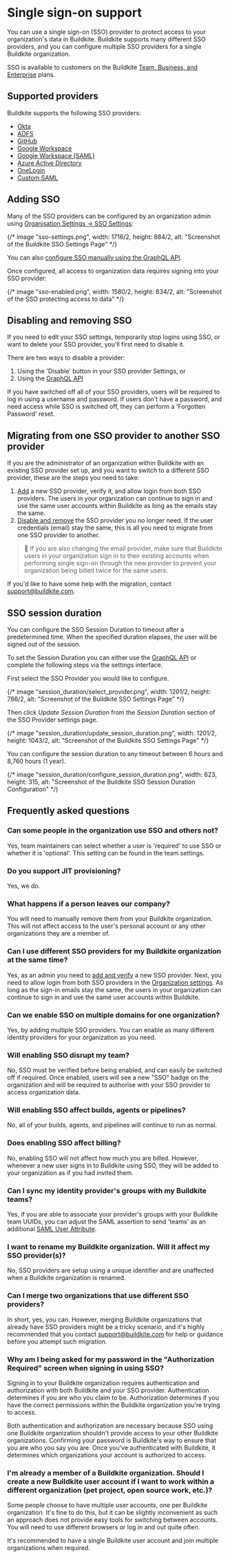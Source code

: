 # Single sign-on support

You can use a single sign-on (SSO) provider to protect access to your organization's data in Buildkite. Buildkite supports many different SSO providers, and you can configure multiple SSO providers for a single Buildkite organization.

SSO is available to customers on the Buildkite [Team, Business, and Enterprise](https://buildkite.com/pricing) plans.


## Supported providers

Buildkite supports the following SSO providers:

* [Okta](/docs/integrations/sso/okta)
* [ADFS](/docs/integrations/sso/adfs)
* [GitHub](/docs/integrations/sso/github-sso)
* [Google Workspace](/docs/integrations/sso/google-workspace)
* [Google Workspace (SAML)](/docs/integrations/sso/google-workspace-saml)
* [Azure Active Directory](/docs/integrations/sso/azure-ad)
* [OneLogin](/docs/integrations/sso/onelogin)
* [Custom SAML](/docs/integrations/sso/custom-saml)

## Adding SSO

Many of the SSO providers can be configured by an organization admin using [Organisation Settings → SSO Settings](https://buildkite.com/organizations/-/sso):

{/* image "sso-settings.png", width: 1716/2, height: 884/2, alt: "Screenshot of the Buildkite SSO Settings Page" */}

You can also [configure SSO manually using the GraphQL API](/docs/integrations/sso/sso-setup-with-graphql).

Once configured, all access to organization data requires signing into your SSO provider:

{/* image "sso-enabled.png", width: 1580/2, height: 834/2, alt: "Screenshot of the SSO protecting access to data" */}

## Disabling and removing SSO

If you need to edit your SSO settings, temporarily stop logins using SSO, or want to delete your SSO provider, you'll first need to disable it.

There are two ways to disable a provider:

1. Using the 'Disable' button in your SSO provider Settings, or
1. Using the [GraphQL API](/docs/integrations/sso/sso-setup-with-graphql#disabling-an-sso-provider)

If you have switched off all of your SSO providers, users will be required to log in using a username and password. If users don't have a password, and need access while SSO is switched off, they can perform a 'Forgotten Password' reset.

## Migrating from one SSO provider to another SSO provider

If you are the administrator of an organization within Buildkite with an existing SSO provider set up, and you want to switch to a different SSO provider, these are the steps you need to take:

1. [Add](/docs/integrations/sso#adding-sso) a new SSO provider, verify it, and allow login from both SSO providers. The users in your organization can continue to sign in and use the same user accounts within Buildkite as long as the emails stay the same.
2. [Disable and remove](/docs/integrations/sso#disabling-and-removing-sso) the SSO provider you no longer need. If the user credentials (email) stay the same, this is all you need to migrate from one SSO provider to another.

>📘
> If you are also changing the email provider, make sure that Buildkite users in your organization sign in to their existing accounts when performing single sign-on through the new provider to prevent your organization being billed twice for the same users.

If you'd like to have some help with the migration, contact support@buildkite.com.

## SSO session duration

You can configure the SSO Session Duration to timeout after a predetermined time. When the specified duration elapses, the user will be signed out of the session.

To set the Session Duration you can either use the [GraphQL API](/docs/apis/graphql/graphql-cookbook#update-the-default-sso-provider-session-duration) or complete
the following steps via the settings interface.

First select the SSO Provider you would like to configure.

{/* image "session_duration/select_provider.png", width: 1201/2, height: 786/2, alt: "Screenshot of the Buildkite SSO Settings Page" */}

Then click *Update Session Duration* from the *Session Duration* section of the
SSO Provider settings page.

{/* image "session_duration/update_session_duration.png", width: 1201/2, height: 1043/2, alt: "Screenshot of the Buildkite SSO Settings Page" */}

You can configure the session duration to any timeout between 6 hours and 8,760 hours (1 year).

{/* image "session_duration/configure_session_duration.png", width: 623, height: 315, alt: "Screenshot of the Buildkite SSO Session Duration Configuration" */}

## Frequently asked questions

### Can some people in the organization use SSO and others not?
Yes, team maintainers can select whether a user is 'required' to use SSO or whether it is 'optional'. This setting can be found in the team settings.

### Do you support JIT provisioning?
Yes, we do.

### What happens if a person leaves our company?
You will need to manually remove them from your Buildkite organization. This will not affect access to the user's personal account or any other organizations they are a member of.

### Can I use different SSO providers for my Buildkite organization at the same time?
Yes, as an admin you need to [add and verify](/docs/integrations/sso#adding-sso) a new SSO provider. Next, you need to allow login from both SSO providers in the [Organization settings](https://buildkite.com/organizations/-/sso). As long as the sign-in emails stay the same, the users in your organization can continue to sign in and use the same user accounts within Buildkite.

### Can we enable SSO on multiple domains for one organization?
Yes, by adding multiple SSO providers. You can enable as many different identity providers for your organization as you need.

### Will enabling SSO disrupt my team?

<!--alex ignore easy-->

No, SSO must be verified before being enabled, and can easily be switched off if required. Once enabled, users will see a new "SSO" badge on the organization and will be required to authorise with your SSO provider to access organization data.

### Will enabling SSO affect builds, agents or pipelines?
No, all of your builds, agents, and pipelines will continue to run as normal.

### Does enabling SSO affect billing?
No, enabling SSO will not affect how much you are billed. However, whenever a new user signs in to Buildkite using SSO, they will be added to your organization as if you had invited them.

### Can I sync my identity provider's groups with my Buildkite teams?
Yes, if you are able to associate your provider's groups with your Buildkite team UUIDs, you can adjust the SAML assertion to send 'teams' as an additional [SAML User Attribute](/docs/integrations/sso/custom-saml#saml-user-attributes).

### I want to rename my Buildkite organization. Will it affect my SSO provider(s)?
No, SSO providers are setup using a unique identifier and are unaffected when a Buildkite organization is renamed.

### Can I merge two organizations that use different SSO providers?
In short, yes, you can. However, merging Buildkite organizations that already have SSO providers might be a tricky scenario, and it's highly recommended that you contact support@buildkite.com for help or guidance before you attempt such migration.

### Why am I being asked for my password in the "Authorization Required" screen when signing in using SSO?
Signing in to your Buildkite organization requires authentication and authorization with both Buildkite and your SSO provider. Authentication determines if you are who you claim to be. Authorization determines if you have the correct permissions within the Buildkite organization you're trying to access.

Both authentication and authorization are necessary because SSO using one Buildkite organization shouldn't provide access to your other Buildkite organizations. Confirming your password is Buildkite's way to ensure that you are who you say you are. Once you've authenticated with Buildkite, it determines which organizations your account is authorized to access.

### I'm already a member of a Buildkite organization. Should I create a new Buildkite user account if I want to work within a different organization (pet project, open source work, etc.)?
<!--alex ignore easy-->

Some people choose to have multiple user accounts, one per Buildkite organization. It's fine to do this, but it can be slightly inconvenient as such an approach does not provide easy tools for switching between accounts. You will need to use different browsers or log in and out quite often.

It's recommended to have a single Buildkite user account and join multiple organizations when required.
